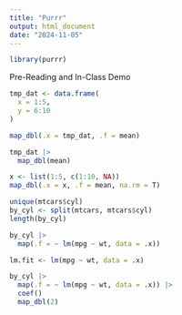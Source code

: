 ```yaml
---
title: "Purrr"
output: html_document
date: "2024-11-05"
---
```


```r
library(purrr)
```

Pre-Reading and In-Class Demo

```r
tmp_dat <- data.frame(
  x = 1:5,
  y = 6:10
)

map_dbl(.x = tmp_dat, .f = mean)

tmp_dat |>
  map_dbl(mean)

x <- list(1:5, c(1:10, NA))
map_dbl(.x = x, .f = mean, na.rm = T)

unique(mtcars$cyl) 
by_cyl <- split(mtcars, mtcars$cyl)
length(by_cyl)

by_cyl |>
  map(.f = ~ lm(mpg ~ wt, data = .x))

lm.fit <- lm(mpg ~ wt, data = .x)

by_cyl |>
  map(.f = ~ lm(mpg ~ wt, data = .x)) |>
  coef()
  map_dbl(2)
```
